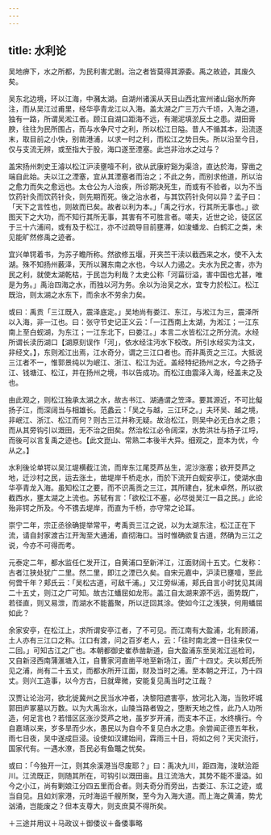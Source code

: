```yaml
---
---
---
```

title: 水利论
---



吴地痹下，水之所都，为民利害尤剧。治之者皆莫得其源委。禹之故迹，其废久矣。

吴东北边境，环以江海，中瀦太湖。自湖州诸溪从天目山西北宣州诸山谿水所奔注，而从吴江过甫里，经华亭青龙江以入海。盖太湖之广三万六千顷，入海之道，独有一路，所谓吴淞江者。顾江自湖口距海不远，有潮泥填淤反土之患。湖田膏腴，往往为民所围占，而与水争尺寸之利，所以松江日隘。昔人不循其本，沿流逐末，取目前之小快，别凿港浦，以求一时之利，而松江之势日失。所以沿至今日，仅与支流无辨，或至指大于股，海口遂至湮塞。此岂非治水之过与？

盖宋扬州刺史王濬以松江沪渎壅噎不利，欲从武康紵谿为渠浛，直达於海，穿凿之端自此始。夫以江之湮塞，宜从其湮塞者而治之；不此之务，而别求他道，所以治之愈力而失之愈远也。太仓公为人治疾，所诊期决死生，而或有不验者，以为不当饮药针灸而饮药针灸，则先期而死。後之治水者，与其饮药针灸何以异？孟子曰：「天下之言性也，则故而已矣。故者以利为本。」「禹之行水，行其所无事也。」欲图天下之大功，而不知行其所无事，其害有不可胜言者。嗟夫，近世之论，徒区区于三十六浦间，或有及于松江，亦不过疏导目前壅滞，如浚蟠龙、白鹤汇之类，未见能旷然修禹之迹者。

宜兴单锷着书，为苏子瞻所称。然欲修五堰，开夹苎干渎以截西来之水，使不入太湖。殊不知扬州薮泽，天所以瀦东南之水也，今以人力遏之。夫水为民之害，亦为民之利，就使太湖乾枯，于民岂为利哉？太史公称「河菑衍溢，害中国也尤甚，唯是为务。」禹治四海之水，而独以河为务。余以为治吴之水，宜专力於松江。松江既治，则太湖之水东下，而余水不劳余力矣。

或曰：禹贡「三江既入，震泽底定。」吴地尚有娄江、东江，与淞江为三，震泽所以入海，非一江也。曰：张守节史记正义云：「一江西南上太湖，为淞江；一江东南上至白蚬湖，为东江；一江东北下，曰娄江。」本言二水皆松江之所分流。水经所谓长渎历湖口【湖原刻误作「河」，依水经注沔水下校改。所引水经实为注文，非经文。】，东则淞江出焉，江水奇分，谓之三江口者也。而非禹贡之三江。大抵说三江者不一，惟郭景纯以为岷江、浙江、松江为近。盖经特纪扬州之水，今之扬子江、钱塘江、松江，并在扬州之境，书以告成功。而松江由震泽入海，经盖未之及也。

由此观之，则松江独承太湖之水，故古书江、湖通谓之笠泽。要其源近，不可比儗扬子江，而深阔当与相雄长。范蠡云：「吴之与越，三江环之。」夫环吴、越之境，非岷江、浙江、松江而何？则古三江并称无疑。故治松江，则吴中必无白水之患；而从其旁钩引以溉田，无不治之田矣。然治松江必令阔深，水势洪壮与扬子江埒，而後可以言复禹之迹也。【此文崑山、常熟二本後半大异。细观之，崑本为优，今从之。】

水利後论单锷以吴江堤横截江流，而岸东江尾茭芦丛生，泥沙涨塞；欲开茭芦之地，迁沙村之民，运去涨土，凿堤岸千桥走水，而於下流开白蚬安亭江，使湖水由华亭青龙入海。虽知松江之要，而不识禹贡之三江，其所建白，犹未卓然，所以欲截西水，壅太湖之上流也。苏轼有言：「欲松江不塞，必尽徙吴江一县之民。」此论殆非锷之所及。今不镌去堤岸，而直为千桥，亦守常之论耳。

崇宁二年，宗正丞徐确提举常平，考禹贡三江之说，以为太湖东注，松江正在下流，请自封家渡古江开淘至大通浦，直彻海口。当时惟确欲复古道，然确为三江之说，今亦不可得而考。

元泰定二年，都水监任仁发开江，自黄浦口至新洋江，江面财阔十五丈。仁发称：古者江狭处犹广二里。然二里，即江之湮已久矣。自宋元嘉中，沪渎已壅噎，至此何啻千年？郏氏云：「吴松古道，可敌千浦。」又江旁纵浦，郏氏自言小时犹见其阔二十五丈，则江之广可知。故古江蟠屈如龙形。盖江自太湖来源不远，面势既广，若径直，则又易泄，而湖水不能蓄聚，所以迂回其涂。使如今江之浅狭，何用蟠屈如此？

余家安亭，在松江上，求所谓安亭江者，了不可见。而江南有大盈浦，北有顾浦，土人亦有三江口之称。江口有渡，问之百岁老人，云：「往时南北渡一日往来仅一二回。」可知古江之广也。本朝都御史崔恭凿新道，自大盈浦东至吴淞江巡检司，又自新泾西南蒲滙塘入江，自曹家河直凿平地至新场江，面广十四丈。夫以郏氏所见之浦，尚有二十五丈，而都水所开江面，财及当时之浦。至本朝之开江，乃十四丈。则兴工造事，以今方古，日就卑微，安能复见禹当时之江哉？

汉贾让论治河，欲北徙冀州之民当水冲者，决黎阳遮害亭，放河北入海，当败坏城郭田庐冢墓以万数。以为大禹治水，山陵当路者毁之，堕断天地之性，此乃人功所造，何足言也？若惜区区涨沙茭芦之地，虽岁岁开浦，而支本不正，水终横行。今自嘉靖以来，岁多旱而少水，愚民以为自今不复见白水之患。余尝闻正德五年秋，雨七日夜，吴中遂成巨浸。设使如汉建始间，霖雨三十日，将如之何？天灾流行，国家代有。一遇水潦，吾民必有鱼鼈之忧矣。

或曰：「今独开一江，则其余溪港当尽废耶？」曰：禹决九川，距四海，浚畎浍距川。江流既正，则随其所在，可钩引以溉田亩。且江流浩大，其势不能不漫溢。如今之小江，尚有剿娘江分四五里而合者。则夫奇分而旁出，古娄江、东江之迹，或当自见。且如刘家港，元时海运千艘所聚，至今为入海大道。而上海之黄浦，势尤汹涌，岂能废之？但本支尊大，则支庶莫不得所矣。

＋三途并用议＋马政议＋御倭议＋备倭事略